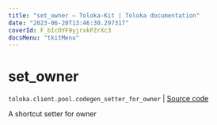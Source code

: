 ```yaml
---
title: "set_owner — Toloka-Kit | Toloka documentation"
date: "2023-06-20T13:46:30.297317"
coverId: F_bIcOYF9yjrxkPZrXc3
docsMenu: "tkitMenu"
---
```


# set_owner

`toloka.client.pool.codegen_setter_for_owner` | [Source code](https://github.com/Toloka/toloka-kit/blob/v1.2.0/src/client/pool/__init__.py#L0)

A shortcut setter for owner